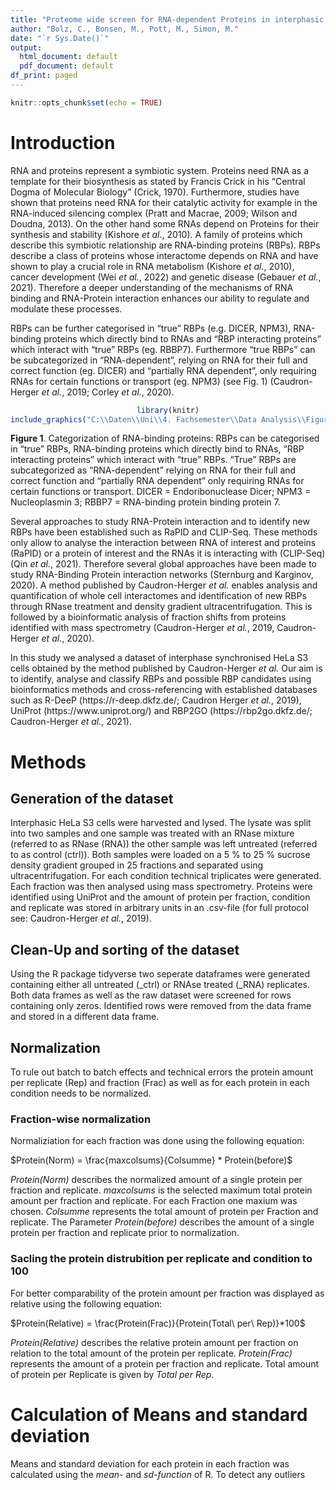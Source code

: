 ```yaml
---
title: "Proteome wide screen for RNA-dependent Proteins in interphasic HeLa cells"
author: "Bolz, C., Bonsen, M., Pott, M., Simon, M."
date: "`r Sys.Date()`"
output:
  html_document: default
  pdf_document: default
df_print: paged
---
```


```r
knitr::opts_chunk$set(echo = TRUE)
```

# Introduction

RNA and proteins represent a symbiotic system. Proteins need RNA as a template for their biosynthesis as stated by Francis Crick in his “Central Dogma of Molecular Biology” (Crick, 1970). Furthermore, studies have shown that proteins need RNA for their catalytic activity for example in the RNA-induced silencing complex (Pratt and Macrae, 2009; Wilson and Doudna, 2013). On the other hand some RNAs depend on Proteins for their synthesis and stability (Kishore *et al.*, 2010). A family of proteins which describe this symbiotic relationship are RNA-binding proteins (RBPs). RBPs describe a class of proteins whose interactome depends on RNA and have shown to play a crucial role in RNA metabolism (Kishore *et al.*, 2010), cancer development (Wei *et al.*, 2022) and genetic disease (Gebauer *et al.*, 2021). Therefore a deeper understanding of the mechanisms of RNA binding and RNA-Protein interaction enhances our ability to regulate and modulate these processes.

RBPs can be further categorised in “true” RBPs (e.g. DICER, NPM3), RNA-binding proteins which directly bind to RNAs and “RBP interacting proteins” which interact with “true” RBPs (eg. RBBP7). Furthermore “true RBPs” can be subcategorized in “RNA-dependent”, relying on RNA for their full and correct function (eg. DICER) and “partially RNA dependent”, only requiring RNAs for certain functions or transport (eg. NPM3) (see Fig. 1) (Caudron-Herger *et al.*, 2019; Corley *et al.*, 2020).
<center>
```r
library(knitr)
include_graphics("C:\\Daten\\Uni\\4. Fachsemester\\Data Analysis\\Figure1.png")
```
</center>
**Figure 1**. Categorization of RNA-binding proteins: RBPs can be categorised in “true” RBPs, RNA-binding proteins which directly bind to RNAs, “RBP interacting proteins” which interact with “true” RBPs. “True” RBPs are subcategorized as “RNA-dependent” relying on RNA for their full and correct function and “partially RNA dependent” only requiring RNAs for certain functions or transport. DICER = Endoribonuclease Dicer; NPM3 = Nucleoplasmin 3; RBBP7 = RNA-binding protein binding protein 7.


Several approaches to study RNA-Protein interaction and to identify new RBPs have been established such as RaPID and CLIP-Seq. These methods only allow to analyse the interaction between RNA of interest and proteins (RaPID) or a protein of interest and the RNAs it is interacting with (CLIP-Seq) (Qin *et al.*, 2021). Therefore several global approaches have been made to study RNA-Binding Protein interaction networks (Sternburg and Karginov, 2020). A method published by Caudron-Herger *et al.* enables analysis and quantification of whole cell interactomes and identification of new RBPs through RNase treatment and density gradient ultracentrifugation. This is followed by a bioinformatic analysis of fraction shifts from proteins identified with mass spectrometry (Caudron-Herger *et al.*, 2019, Caudron-Herger *et al.*, 2020).

In this study we analysed a dataset of interphase synchronised HeLa S3 cells obtained by the method published by Caudron-Herger *et al.* Our aim is to identify, analyse and classify RBPs and possible RBP candidates using bioinformatics methods and cross-referencing with established databases such as R-DeeP (https://r-deep.dkfz.de/; Caudron Herger *et al.*, 2019), UniProt (https://www.uniprot.org/) and RBP2GO (https://rbp2go.dkfz.de/; Caudron-Herger *et al.*, 2021).

\newpage
# Methods
## Generation of the dataset
Interphasic HeLa S3 cells were harvested and lysed. The lysate was split into two samples and one sample was treated with an RNase mixture (referred to as RNase (RNA)) the other sample was left untreated (referred to as control (ctrl)). Both samples were loaded on a 5 % to 25 % sucrose density gradient grouped in 25 fractions and separated using ultracentrifugation. For each condition technical triplicates were generated. Each fraction was then analysed using mass spectrometry. Proteins were identified using UniProt and the amount of protein per fraction, condition and replicate was stored in arbitrary units in an .csv-file (for full protocol see: Caudron-Herger *et al.*, 2019).

## Clean-Up and sorting of the dataset
Using the R package tidyverse two seperate dataframes were generated containing either all untreated (_ctrl) or RNAse treated (_RNA) replicates. Both data frames as well as the raw dataset were screened for rows containing only zeros. Identified rows were removed from the data frame and stored in a different data frame.

## Normalization
To rule out batch to batch effects and technical errors the protein amount per replicate (Rep) and fraction (Frac) as well as for each protein in each condition needs to be normalized.

### Fraction-wise normalization 
Normaliziation for each fraction was done using the following equation:

$Protein(Norm) = \frac{maxcolsums}{Colsumme} * Protein(before)$

*Protein(Norm)* describes the normalized amount of a single protein per fraction and replicate. *maxcolsums* is the selected maximum total protein amount per fraction and replicate. For each Fraction one maxium was chosen. *Colsumme* represents the total amount of protein per Fraction and replicate. The Parameter *Protein(before)* describes the amount of a single protein per fraction and replicate prior to normalization.

### Sacling the protein distrubition per replicate and condition to 100
For better comparability of the protein amount per fraction was displayed as relative using the following equation:

$Protein(Relative) = \frac{Protein(Frac)}{Protein(Total\ per\ Rep)}*100$

*Protein(Relative)* describes the relative protein amount per fraction on relation to the total amount of the protein per replicate. *Protein(Frac)* represents the amount of a protein per fraction and replicate. Total amount of protein per Replicate is given by *Total per Rep*.

# Calculation of Means and standard deviation
Means and standard deviation for each protein in each fraction was calculated using the *mean-* and *sd-function* of R. To detect any outliers 





